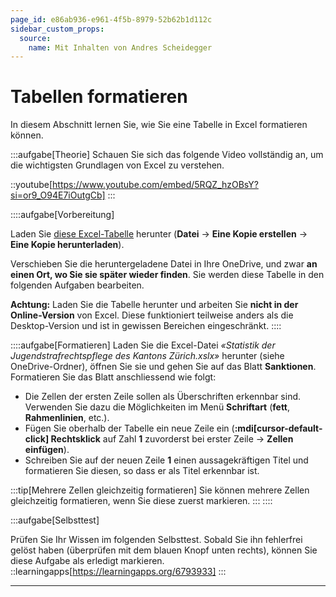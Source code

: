 ```yaml
---
page_id: e86ab936-e961-4f5b-8979-52b62b1d112c
sidebar_custom_props:
  source:
    name: Mit Inhalten von Andres Scheidegger
---
```



# Tabellen formatieren
In diesem Abschnitt lernen Sie, wie Sie eine Tabelle in Excel formatieren können.


:::aufgabe[Theorie]
<TaskState id="10e970be-940b-4960-b811-e925156dae6c" />
Schauen Sie sich das folgende Video vollständig an, um die wichtigsten Grundlagen von Excel zu verstehen.

::youtube[https://www.youtube.com/embed/5RQZ_hzOBsY?si=or9_O94E7iOutgCb]
:::

::::aufgabe[Vorbereitung]
<TaskState id="23950111-a86e-4aa8-890c-cb63d79ea325" />

Laden Sie [diese Excel-Tabelle](https://erzbe-my.sharepoint.com/:x:/g/personal/silas_berger_gbsl_ch/EXcwMO9XG79FrcBusTI7gpoBWQOfNPcyf7UNv9U8BAyptw?e=Nkkef3) herunter (__Datei__ → __Eine Kopie erstellen__ → __Eine Kopie herunterladen__).

Verschieben Sie die heruntergeladene Datei in Ihre OneDrive, und zwar **an einen Ort, wo Sie sie später wieder finden**. Sie werden diese Tabelle  in den folgenden Aufgaben bearbeiten.

**Achtung:** Laden Sie die Tabelle herunter und arbeiten Sie **nicht in der Online-Version** von Excel. Diese funktioniert teilweise anders als die Desktop-Version und ist in gewissen Bereichen eingeschränkt.
::::

::::aufgabe[Formatieren]
<TaskState id="d0c1f2b6-3a4e-4b5c-8d7f-9e0a1c5f3b2c" />
Laden Sie die Excel-Datei _«Statistik der Jugendstrafrechtspflege des Kantons Zürich.xslx»_ herunter (siehe OneDrive-Ordner), öffnen Sie sie und gehen Sie auf das Blatt **Sanktionen**. Formatieren Sie das Blatt anschliessend wie folgt:
- Die Zellen der ersten Zeile sollen als Überschriften erkennbar sind. Verwenden Sie dazu die Möglichkeiten im Menü __Schriftart__ (__fett__, __Rahmenlinien__, etc.).
- Fügen Sie oberhalb der Tabelle ein neue Zeile ein (__:mdi[cursor-default-click] Rechtsklick__ auf Zahl __1__ zuvorderst bei erster Zeile → __Zellen einfügen__).
- Schreiben Sie auf der neuen Zeile __1__ einen aussagekräftigen Titel und formatieren Sie diesen, so dass er als Titel erkennbar ist.

:::tip[Mehrere Zellen gleichzeitig formatieren]
Sie können mehrere Zellen gleichzeitig formatieren, wenn Sie diese zuerst markieren.
:::
::::

:::aufgabe[Selbsttest]
<TaskState id="b1c2d3e4-f5a6-7b8c-9d0e-f1a2b3c4d5e6" />

Prüfen Sie Ihr Wissen im folgenden Selbsttest. Sobald Sie ihn fehlerfrei gelöst haben (überprüfen mit dem blauen Knopf unten rechts), können Sie diese Aufgabe als erledigt markieren.
::learningapps[https://learningapps.org/6793933]
:::



---
